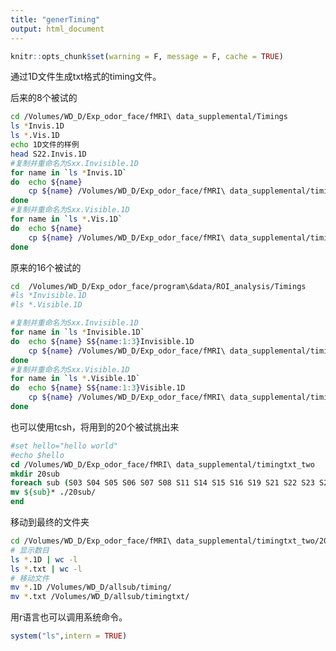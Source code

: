 ```yaml
---
title: "generTiming"
output: html_document
---
```


```r
knitr::opts_chunk$set(warning = F, message = F, cache = TRUE)
```

通过1D文件生成txt格式的timing文件。

后来的8个被试的
```bash
cd /Volumes/WD_D/Exp_odor_face/fMRI\ data_supplemental/Timings
ls *Invis.1D
ls *.Vis.1D
echo 1D文件的样例
head S22.Invis.1D
#复制并重命名为Sxx.Invisible.1D
for name in `ls *Invis.1D`
do  echo ${name}
    cp ${name} /Volumes/WD_D/Exp_odor_face/fMRI\ data_supplemental/timingtxt_two/${name:0:4}Invisible.1D
done
#复制并重命名为Sxx.Visible.1D
for name in `ls *.Vis.1D`
do  echo ${name}
    cp ${name} /Volumes/WD_D/Exp_odor_face/fMRI\ data_supplemental/timingtxt_two/${name:0:4}Visible.1D
done
```

原来的16个被试的
```bash
cd  /Volumes/WD_D/Exp_odor_face/program\&data/ROI_analysis/Timings
#ls *Invisible.1D
#ls *.Visible.1D

#复制并重命名为Sxx.Invisible.1D
for name in `ls *Invisible.1D`
do  echo ${name} S${name:1:3}Invisible.1D
    cp ${name} /Volumes/WD_D/Exp_odor_face/fMRI\ data_supplemental/timingtxt_two/S${name:1:3}Invisible.1D
done
#复制并重命名为Sxx.Visible.1D
for name in `ls *.Visible.1D`
do  echo ${name} S${name:1:3}Visible.1D
    cp ${name} /Volumes/WD_D/Exp_odor_face/fMRI\ data_supplemental/timingtxt_two/S${name:1:3}Visible.1D
done

```

也可以使用tcsh，将用到的20个被试挑出来

```tcsh
#set hello="hello world"
#echo $hello
cd /Volumes/WD_D/Exp_odor_face/fMRI\ data_supplemental/timingtxt_two
mkdir 20sub
foreach sub (S03 S04 S05 S06 S07 S08 S11 S14 S15 S16 S19 S21 S22 S23 S24 S25 S26 S27 S28 S29)
mv ${sub}* ./20sub/
end
```

移动到最终的文件夹
```bash
cd /Volumes/WD_D/Exp_odor_face/fMRI\ data_supplemental/timingtxt_two/20sub
# 显示数目
ls *.1D | wc -l
ls *.txt | wc -l
# 移动文件
mv *.1D /Volumes/WD_D/allsub/timing/
mv *.txt /Volumes/WD_D/allsub/timingtxt/
```


用r语言也可以调用系统命令。

```r
system("ls",intern = TRUE)
```

